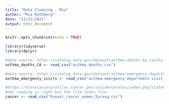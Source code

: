 ```yaml
---
title: "Data Cleaning - Mia"
author: "Mia Rothberg"
date: "11/11/2021"
output: html_document
---
```


```r
knitr::opts_chunk$set(echo = TRUE)
```

```r
library(tidyverse)
library(dplyr)
```


```r
#data source: https://catalog.data.gov/dataset/asthma-deaths-by-county
asthma_deaths_CA <- read_csv("asthma_deaths.csv")

#data source: https://catalog.data.gov/dataset/asthma-emergency-department-visit-rates 
asthma_emergency_visits <- read_csv("asthma-emergency-department-visit-rates-by-county-2015_2019.csv")

#https://statecancerprofiles.cancer.gov/incidencerates/index.php?stateFIPS=06&areatype=county&cancer=055&race=00&sex=2&age=001&stage=999&year=0&type=incd&sortVariableName=rate&sortOrder=default&output=0#results
#not reading in right but the file looks fine
cancer <- read_csv("breast_cancer_women_5yravg.csv")
```

